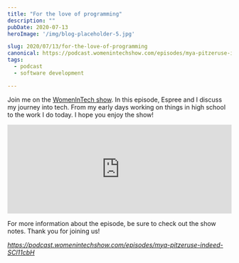 ```yaml
---
title: "For the love of programming"
description: ""
pubDate: 2020-07-13
heroImage: '/img/blog-placeholder-5.jpg'

slug: 2020/07/13/for-the-love-of-programming
canonical: https://podcast.womenintechshow.com/episodes/mya-pitzeruse-indeed-SCl11cbH
tags:
  - podcast
  - software development

---
```


<p>
    Join me on the <a href="https://podcast.womenintechshow.com/">WomenInTech show</a>.
    In this episode, Espree and I discuss my journey into tech.
    From my early days working on things in high school to the work I do today.
    I hope you enjoy the show!
</p>

<iframe id="player" height="200px" width="100%" frameborder="no" scrolling="no" seamless src="https://player.simplecast.com/36cabfe0-bfde-4511-ab6e-94c1c3f4f6f4"></iframe>

<p>
    For more information about the episode, be sure to check out the show notes.
    Thank you for joining us!
</p>

<p>
    <i><a href="https://podcast.womenintechshow.com/episodes/mya-pitzeruse-indeed-SCl11cbH">https://podcast.womenintechshow.com/episodes/mya-pitzeruse-indeed-SCl11cbH</a></i>
</p>
